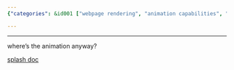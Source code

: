 ```yaml
---
{"categories": &id001 ["webpage rendering", "animation capabilities", "Splash service", "documentation", "Splash documentation"], "category": "Webpage Rendering", "date": "2022-11-12 05:06:55", "description": "Splash is a webpage rendering service offering animation capabilities, further detailed in the Splash documentation.", "tags": *id001, "title": "Splash: Webpage Rendering Service"}

---
```


------

where's the animation anyway?

[splash doc](https://splash.readthedocs.io/en/stable/install.html#linux-docker)


